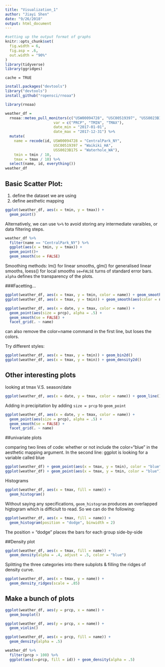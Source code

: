 ```yaml
---
title: "Visualization_1"
author: "Jiayi Shen"
date: "9/26/2018"
output: html_document
---
```


```r

#setting up the output format of graphs
knitr::opts_chunk$set(
  fig.width = 6,
  fig.asp = .6,
  out.width = "90%"
)
library(tidyverse)
library(ggridges)
```

`cache = TRUE` 
```r
install.packages("devtools")
library("devtools")
install_github("ropensci/rnoaa")

library(rnoaa)

weather_df = 
  rnoaa::meteo_pull_monitors(c("USW00094728", "USC00519397", "USS0023B17S"),
                      var = c("PRCP", "TMIN", "TMAX"), 
                      date_min = "2017-01-01",
                      date_max = "2017-12-31") %>%
  mutate(
    name = recode(id, USW00094728 = "CentralPark_NY", 
                      USC00519397 = "Waikiki_HA",
                      USS0023B17S = "Waterhole_WA"),
    tmin = tmin / 10,
    tmax = tmax / 10) %>%
  select(name, id, everything())
weather_df
```


## Basic Scatter Plot:
1. define the dataset we are using 
2. define aesthetic mapping
```r
ggplot(weather_df, aes(x = tmin, y = tmax)) + 
  geom_point()
```

Alternatively, we can use ` %>% ` to avoid storing any intermediate varaibles, or data filtering steps.
```r
weather_df %>%
  filter(name == "CentralPark_NY") %>% 
  ggplot(aes(x = tmin, y = tmax)) + 
  geom_point()+
  geom_smooth(se = FALSE)
```

Smoothing methods:
lm() for linear smooths, glm() for generalised linear smooths, loess() for local smooths
`se=FALSE` turns of standard error bars. 
`alpha` defines the transparency of the plots.


###Facetting...

```r
ggplot(weather_df, aes(x = tmax, y = tmin, color = name)) + geom_smooth()
ggplot(weather_df, aes(x = tmax, y = tmin)) + geom_smooth(aes(color = name))
```

```r
ggplot(weather_df, aes(x = date, y = tmax, color = name)) + 
  geom_point(aes(size = prcp), alpha = .5) +
  geom_smooth(se = FALSE) + 
  facet_grid(. ~ name)
```
 
can also remove the color=name command in the first line, but loses the colors. 


Try different styles:
```r
ggplot(weather_df, aes(x = tmax, y = tmin)) + geom_bin2d()
ggplot(weather_df, aes(x = tmax, y = tmin)) + geom_density2d()
```



## Other interesting plots
looking at tmax V.S. season/date
```r
ggplot(weather_df, aes(x = date, y = tmax, color = name)) + geom_line()
```

Adding in precipitation by adding `size = prcp` to `geom_point`
```r
ggplot(weather_df, aes(x = date, y = tmax, color = name)) + 
  geom_point(aes(size = prcp), alpha = .5) +
  geom_smooth(se = FALSE) + 
  facet_grid(. ~ name)
```


##univariate plots

comparing two lines of code:
whether or not include the color="blue" in the aesthetic mapping argument. 
In the second line: ggplot is looking for a variable called blue
```r
ggplot(weather_df) + geom_point(aes(x = tmax, y = tmin), color = "blue")
ggplot(weather_df) + geom_point(aes(x = tmax, y = tmin, color = "blue"))
```

Histograms
```r
ggplot(weather_df, aes(x = tmax, fill = name)) + 
  geom_histogram()
```
Without saying any specifications, `geom_histogram` produces an overlapped higtogram which is difficiult to read. So we can do the following:

```r
ggplot(weather_df, aes(x = tmax, fill = name)) + 
  geom_histogram(position = "dodge", binwidth = 2)
```
The position = "dodge" places the bars for each group side-by-side

##Density plot

```r
ggplot(weather_df, aes(x = tmax, fill = name)) + 
  geom_density(alpha = .4, adjust = .5, color = "blue")

```

Splitting the three categories into there subplots & filling the ridges of density curve.
```r
ggplot(weather_df, aes(x = tmax, y = name)) + 
  geom_density_ridges(scale = .85)
```


## Make a bunch of plots

```r
ggplot(weather_df, aes(y = prcp, x = name)) + 
  geom_boxplot() 
```

```r
ggplot(weather_df, aes(y = prcp, x = name)) + 
  geom_violin() 
```

```r
ggplot(weather_df, aes(x = prcp, fill = name)) + 
  geom_density(alpha = .5)
```

```r
weather_df %>% 
  filter(prcp > 100) %>% 
  ggplot(aes(x=prcp, fill = id)) + geom_density(alpha = .5)
```

